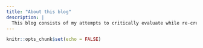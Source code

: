 ```yaml
---
title: "About this blog"
description: |
  This blog consists of my attempts to critically evaluate while re-creating visualization charts using R and Tableau for data science applications. Have fun reading and feel free to connect with me on LinkedIn!
---
```


```r
knitr::opts_chunk$set(echo = FALSE)
```
